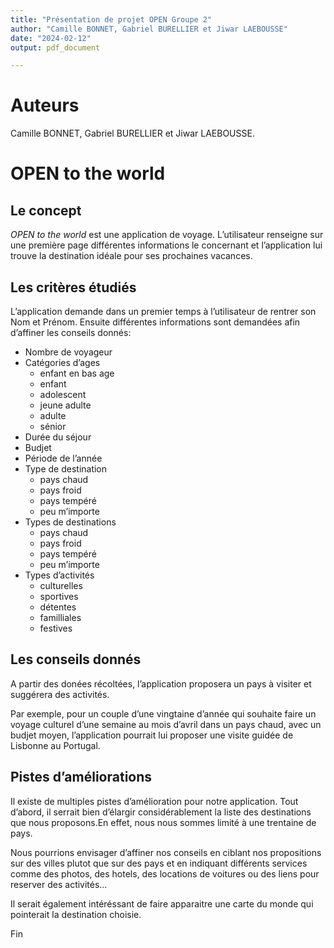 ```yaml
---
title: "Présentation de projet OPEN Groupe 2"
author: "Camille BONNET, Gabriel BURELLIER et Jiwar LAEBOUSSE"
date: "2024-02-12"
output: pdf_document

---
```


# Auteurs

Camille BONNET, Gabriel BURELLIER et Jiwar LAEBOUSSE.

# OPEN to the world

## Le concept

*OPEN to the world* est une application de voyage. L'utilisateur renseigne sur une première page différentes informations le concernant et l'application lui trouve la destination idéale pour ses prochaines vacances.

## Les critères étudiés

L'application demande dans un premier temps à l'utilisateur de rentrer son Nom et Prénom.
Ensuite différentes informations sont demandées afin d'affiner les conseils donnés:


-   Nombre de voyageur
-   Catégories d'ages
    -   enfant en bas age
    -   enfant 
    -   adolescent 
    -   jeune adulte 
    -   adulte 
    -   sénior
-   Durée du séjour
-   Budjet
-   Période de l'année
-   Type de destination
    -   pays chaud
    -   pays froid
    -   pays tempéré
    -   peu m'importe
-   Types de destinations
    -   pays chaud
    -   pays froid
    -   pays tempéré
    -   peu m'importe
-   Types d'activités 
    -   culturelles
    -   sportives
    -   détentes
    -   familliales
    -   festives

## Les conseils donnés

A partir des donées récoltées, l'application proposera un pays à visiter et suggérera des activités.

Par exemple, pour un couple d'une vingtaine d'année qui souhaite faire un voyage culturel d'une semaine au mois d'avril dans un pays chaud, avec un budjet moyen, l'application pourrait lui proposer une visite guidée de Lisbonne au Portugal. 

## Pistes d'améliorations

Il existe de multiples pistes d'amélioration pour notre application. Tout d'abord, il serrait bien d'élargir considérablement la liste des destinations que nous proposons.En effet, nous nous sommes limité à une trentaine de pays.

Nous pourrions envisager d'affiner nos conseils en ciblant nos propositions sur des villes plutot que sur des pays et en indiquant différents services comme des photos, des hotels, des locations de voitures ou des liens pour reserver des activités...

Il serait également intéréssant de faire apparaitre une carte du monde qui pointerait la destination choisie.

Fin

